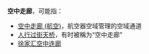 '''空中走廊'''，可能指：
*[[空中走廊_(航空)|空中走廊 (航空)]]，航空器空域管理的空域通道
*[[人行过街天桥|人行过街天桥]]，有时被稱为“空中走廊”
*[[徐家汇空中连廊|徐家汇空中连廊]]
{{disambig|Cat=四字消歧义}}